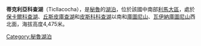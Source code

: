 {{coord|12|14|S|76|01|W|type:waterbody_region:PE|display=title}}

'''蒂克利亞科查湖'''（Ticllacocha），是[[秘魯|秘魯]]的[[湖泊|湖泊]]，位於該國中南部[[利馬大區|利馬大區]]，處於[[保卡爾科查湖|保卡爾科查湖]]、[[丘斯皮庫查湖|丘斯皮庫查湖]]和[[皮斯科科查湖|皮斯科科查湖]]以南和[[庫圖尼山|庫圖尼山]]、[[瓦伊納庫圖尼山|瓦伊納庫圖尼山]]西北面，海拔高度4,475米。

{{Peru-geo-stub}}
[[Category:秘魯湖泊|Category:秘魯湖泊]]